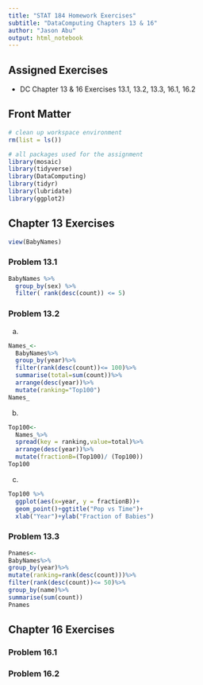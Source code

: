 ```yaml
---
title: "STAT 184 Homework Exercises" 
subtitle: "DataComputing Chapters 13 & 16"
author: "Jason Abu"
output: html_notebook
---
```


## Assigned Exercises

- DC Chapter 13 & 16 Exercises 13.1, 13.2, 13.3, 16.1, 16.2

## Front Matter

```r
# clean up workspace environment
rm(list = ls())

# all packages used for the assignment
library(mosaic)
library(tidyverse)
library(DataComputing)
library(tidyr)
library(lubridate)
library(ggplot2)

```



## Chapter 13 Exercises
```r
view(BabyNames)
```

### Problem 13.1

```r
BabyNames %>% 
  group_by(sex) %>%
  filter( rank(desc(count)) <= 5) 
```

### Problem 13.2
a)
```r
Names_<-
  BabyNames%>%
  group_by(year)%>%
  filter(rank(desc(count))<= 100)%>%
  summarise(total=sum(count))%>%
  arrange(desc(year))%>%
  mutate(ranking="Top100")
Names_
```

b)
```r
Top100<-
  Names_%>%
  spread(key = ranking,value=total)%>%
  arrange(desc(year))%>%
  mutate(fractionB=(Top100)/ (Top100))
Top100
```
c) 
```r
Top100 %>%
  ggplot(aes(x=year, y = fractionB))+
  geom_point()+ggtitle("Pop vs Time")+
  xlab("Year")+ylab("Fraction of Babies")
```
### Problem 13.3
```r
Pnames<-
BabyNames%>%
group_by(year)%>%
mutate(ranking=rank(desc(count)))%>%
filter(rank(desc(count))<= 50)%>%
group_by(name)%>%
summarise(sum(count))
Pnames
```


## Chapter 16 Exercises 

### Problem 16.1

### Problem 16.2

